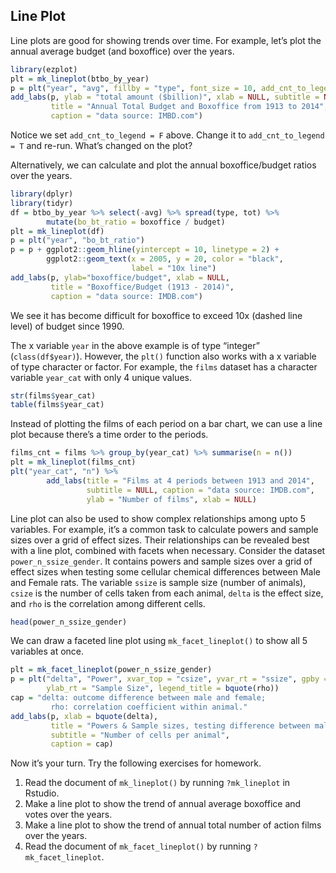 ## Line Plot

Line plots are good for showing trends over time. For example, let's plot the
annual average budget (and boxoffice) over the years.
```r
library(ezplot)
plt = mk_lineplot(btbo_by_year)
p = plt("year", "avg", fillby = "type", font_size = 10, add_cnt_to_legend = F)
add_labs(p, ylab = "total amount ($billion)", xlab = NULL, subtitle = NULL,
         title = "Annual Total Budget and Boxoffice from 1913 to 2014",
         caption = "data source: IMBD.com")
```

Notice we set `add_cnt_to_legend = F` above. Change it to `add_cnt_to_legend = T` 
and re-run. What's changed on the plot? 

Alternatively, we can calculate and plot the annual boxoffice/budget ratios over
the years.
```r
library(dplyr)
library(tidyr)
df = btbo_by_year %>% select(-avg) %>% spread(type, tot) %>% 
        mutate(bo_bt_ratio = boxoffice / budget)
plt = mk_lineplot(df)
p = plt("year", "bo_bt_ratio")
p = p + ggplot2::geom_hline(yintercept = 10, linetype = 2) +
        ggplot2::geom_text(x = 2005, y = 20, color = "black",
                           label = "10x line")
add_labs(p, ylab="boxoffice/budget", xlab = NULL,
         title = "Boxoffice/Budget (1913 - 2014)",
         caption = "data source: IMDB.com")
```

We see it has become difficult for boxoffice to exceed 10x (dashed line 
level) of budget since 1990. 

The x variable `year` in the above example is of type "integer" (`class(df$year)`).
However, the `plt()` function also works with a x variable of type character or 
factor. For example, the `films` dataset has a character variable `year_cat` 
with only 4 unique values. 
```r
str(films$year_cat)
table(films$year_cat)
```

Instead of plotting the films of each period on a bar chart, we can use a line 
plot because there's a time order to the periods.
```r
films_cnt = films %>% group_by(year_cat) %>% summarise(n = n())
plt = mk_lineplot(films_cnt)
plt("year_cat", "n") %>% 
        add_labs(title = "Films at 4 periods between 1913 and 2014",
                 subtitle = NULL, caption = "data source: IMDB.com",
                 ylab = "Number of films", xlab = NULL)
```

Line plot can also be used to show complex relationships among upto 5 variables.
For example, it's a common task to calculate powers and sample sizes over a 
grid of effect sizes. Their relationships can be revealed best with a line plot, 
combined with facets when necessary. Consider the dataset `power_n_ssize_gender`. 
It contains powers and sample sizes over a grid of effect sizes when testing
some cellular chemical differences between Male and Female rats. The variable 
`ssize` is sample size (number of animals), `csize` is the number of cells taken
from each animal, `delta` is the effect size, and `rho` is the correlation among
different cells. 
```r
head(power_n_ssize_gender)
```

We can draw a faceted line plot using `mk_facet_lineplot()` to show all 5 
variables at once.
```r
plt = mk_facet_lineplot(power_n_ssize_gender)
p = plt("delta", "Power", xvar_top = "csize", yvar_rt = "ssize", gpby = "rho",
        ylab_rt = "Sample Size", legend_title = bquote(rho))
cap = "delta: outcome difference between male and female;
         rho: correlation coefficient within animal."
add_labs(p, xlab = bquote(delta),
         title = "Powers & Sample sizes, testing difference between male and female rats",
         subtitle = "Number of cells per animal",
         caption = cap)
```

Now it's your turn. Try the following exercises for homework.

1. Read the document of `mk_lineplot()` by running `?mk_lineplot` in Rstudio. 
2. Make a line plot to show the trend of annual average boxoffice and votes over 
the years.
3. Make a line plot to show the trend of annual total number of action films 
over the years.
4. Read the document of `mk_facet_lineplot()` by running `?mk_facet_lineplot`. 
